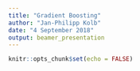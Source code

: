 ```yaml
---
title: "Gradient Boosting"
author: "Jan-Philipp Kolb"
date: "4 September 2018"
output: beamer_presentation
---
```


```r
knitr::opts_chunk$set(echo = FALSE)
```

## 


